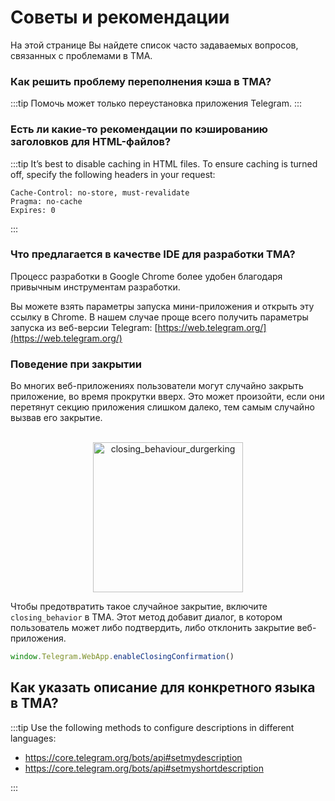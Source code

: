 
# Советы и рекомендации

На этой странице Вы найдете список часто задаваемых вопросов, связанных с проблемами в TMA.

### Как решить проблему переполнения кэша в TMA?

:::tip
Помочь может только переустановка приложения Telegram.
:::

### Есть ли какие-то рекомендации по кэшированию заголовков для HTML-файлов?

:::tip
It’s best to disable caching in HTML files. To ensure caching is turned off, specify the following headers in your request:

```curl
Cache-Control: no-store, must-revalidate
Pragma: no-cache
Expires: 0
```

:::

### Что предлагается в качестве IDE для разработки TMA?

Процесс разработки в Google Chrome более удобен благодаря привычным инструментам разработки.

Вы можете взять параметры запуска мини-приложения и открыть эту ссылку в Chrome. В нашем случае проще всего получить параметры запуска из веб-версии Telegram: [https://web.telegram.org/](https://web.telegram.org/)

### Поведение при закрытии

Во многих веб-приложениях пользователи могут случайно закрыть приложение, во время прокрутки вверх. Это может произойти, если они перетянут секцию приложения слишком далеко, тем самым случайно вызвав его закрытие.

<p align="center">
  <br />

  <img width="240" src="/img/docs/telegram-apps/closing-behaviour.svg" alt="closing_behaviour_durgerking" />

  <br />
</p>

Чтобы предотвратить такое случайное закрытие, включите `closing_behavior` в TMA. Этот метод добавит диалог, в котором пользователь может либо подтвердить, либо отклонить закрытие веб-приложения.

```typescript
window.Telegram.WebApp.enableClosingConfirmation()
```

## Как указать описание для конкретного языка в TMA?

:::tip
Use the following methods to configure descriptions in different languages:

* https://core.telegram.org/bots/api#setmydescription
* https://core.telegram.org/bots/api#setmyshortdescription

:::

<Feedback />
